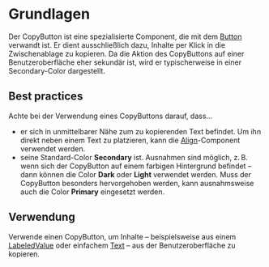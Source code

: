 # Grundlagen

Der CopyButton ist eine spezialisierte Component, die mit dem [Button](/03-components/actions/button) verwandt ist. Er dient ausschließlich dazu, Inhalte per Klick in die Zwischenablage zu kopieren. Da die Aktion des CopyButtons auf einer Benutzeroberfläche eher sekundär ist, wird er typischerweise in einer Secondary-Color dargestellt.

## Best practices

Achte bei der Verwendung eines CopyButtons darauf, dass...

- er sich in unmittelbarer Nähe zum zu kopierenden Text befindet. Um ihn direkt neben einem Text zu platzieren, kann die [Align](/03-components/structure/align)-Component verwendet werden.
- seine Standard-Color **Secondary** ist. Ausnahmen sind möglich, z. B. wenn sich der CopyButton auf einem farbigen Hintergrund befindet – dann können die Color **Dark** oder **Light** verwendet werden. Muss der CopyButton besonders hervorgehoben werden, kann ausnahmsweise auch die Color **Primary** eingesetzt werden.

## Verwendung

Verwende einen CopyButton, um Inhalte – beispielsweise aus einem [LabeledValue](/03-components/content/labeled-value) oder einfachem [Text](/03-components/content/text) – aus der Benutzeroberfläche zu kopieren.
